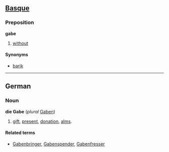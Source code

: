 ==[[Basque]]==
===Preposition===
'''gabe'''

# [[without]]

====Synonyms====
*[[barik]]

----

==German==
===Noun===
'''die Gabe''' (''plural'' [[Gaben]])
# [[gift]], [[present]], [[donation]], [[alms]].

====Related terms====
* [[Gabenbringer]], [[Gabenspender]], [[Gabenfresser]]